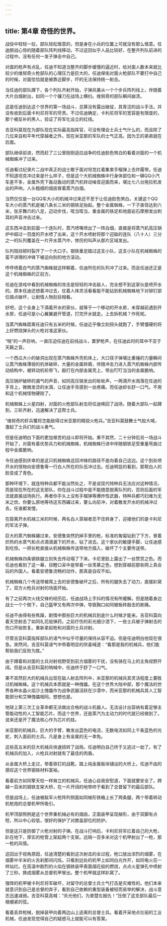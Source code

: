 ```yaml
---
---
---
```

title: 第4章 奇怪的世界。
---



战役中轻轻一拉，部队轻松惬意的，但是身在小兵的位置上可就没有那么惬意。任迪胆战心惊的随着部队阵列线移动，不过这回似乎人品比较好，在整齐列队前进的过程中。没有任何一发子弹击中自己。

对面的枪声有点乱，任迪不知道当整齐的脚步缓慢的逼近时，给对面人数本来就比较少的维努奇火枪部队的心理压力是巨大的，任迪保佑对面火枪部队不要打中自己的时候，对面恰恰就是被靠近脚步，吓的无法保持统一射击。

当任迪的部队蹲下，各个列队齐射开始，子弹风暴从一个个步兵阵列线上，伴随着大片白烟射出，如同一个个镰刀在战场上横扫。维努奇的部队瞬间崩溃。

这是任迪到达这个世界的第一场战斗，总算没有露出破绽，其青涩的战斗手法，并没有收到后面卡利尼将军的苛责。不过任迪确定，卡利尼将军的宽容是有限度的，那个被反补的黑人，验证了将军化设立的红线。

吉亚科莫现在为部队现在实际最高指挥官，可没有理会士兵士气什么的，而且除了几位来自和平年代穿越者之外，现在米亚那的军队的士气正高。因为王的弟弟就在后面。

部队继续前进，然而赶了三公里刚刚适应战争的任迪脸色煞白的看着对面的一个机械蜘蛛冲了过来。

任迪看过纪录片二战中真正的战士敢于面对坦克扛着集束手榴弹上去炸履带。任迪不知道坦克冲过来是什么样子，但是这个大机械蜘蛛中行身体部位和一辆QQ小汽车差不多，金属外壳下轰动轰动的蒸汽机转动噪音迎面而来，堪比七八台拖拉机发出的声响，人头粗细的烟囱冒着蒸汽白烟。

当然仅仅是一台QQ车大小的机械冲过来还不至于让任迪脸色煞白。关键这个QQ车大小的蒸汽机是被八条长三米的钢铁足抬起。整个金属蜘蛛，一下子直径达到六米，张牙舞爪的八足，迈动步伐，哐当哐当，重金属的铁足和地面岩石摩擦发出刺耳的声音冲击过来。

这东西冲击到前面一个连队时，蒸汽喷嘴喷出了一阵白烟，直接是将蒸汽机高压锅炉中超过一百度的开水喷了出来，这个开水喷射将那个迎敌的连队（八十人）三分之一的队列覆盖在一片开水蒸汽中，惨厉的叫声从那片区域发出。

队列阻挡顿时裂开了一个大口子。钢铁重足踏过这支小队，这支小队在机械蜘蛛的蛮不讲理的冲锋下被迫向别的地方滚动。

呼呼喷着白气的蒸汽蜘蛛就这样朝着，任迪所在的队列冲了过来。而且任迪还正是这个机械蜘蛛的正前方。

任迪在游戏中看到机械蜘蛛的攻击是轻轻的冲击敌人，完全想不到这家伙是喷开水的。原本任迪还想着冲过去，仗着人体灵活看看能不能钻到机械蜘蛛地下对铆钉部位搞点破坏，让剧情人物刮目相看。

好吧，这个全身上下滴着开水的家伙，就等于一个移动的开水房，未穿越前遇到开水房，任迪可是小心翼翼避开管道，打完开水就走。上去拆机械？作死呢。

当蒸汽蜘蛛距离任迪只有五米的时候，任迪近乎像立刻扭头就跑了，手臂僵硬的将上好燃烧弹头的火枪对准这家伙。

“啪”的一声巨响，一直压迫任迪在前线战斗，噩梦枪声，在任迪此时的耳中不亚于天籁之音。

一个西瓜大小的破洞出现在蒸汽蜘蛛外壳机体上，大口径子弹堪比重锤的力量瞬间让蒸汽蜘蛛薄弱的机体破碎，大量的金属碎屑，伴随冲击力进入蒸汽机蜘蛛内部传动结构中，被转动机轮带飞，敲打在内部金属壳上，带出叮叮当当的金属脆响。

高压锅炉破碎的漏气的声音，如同高压锅发出的呲呲声，一两滴开水溅落在任迪的手背上，微微发烫的水滴，让任迪手背感到一丝疼痛。而任迪却长舒一口气。不用和这个机械怪物硬刚了。

机械蜘蛛上火星四射，对面的火枪部队射击将任迪唤回了战场，随着大部队一起蹲到，三轮齐射，迅速解决了这帮士兵。

“维努奇的虾兵蟹将怎能敌得过米亚那的精锐火枪兵。”吉亚科莫鼓舞士气般大喊，激起了士兵们的战斗勇气。

但是任迪明白下面的更加艰苦的战斗即将开始。果不其然，二十分钟后另一场战斗开始了，对面有着优势兵力和机械蜘蛛，机械蜘蛛行进中伴随钢铁足受重量弯曲过程中金属脆响。

令任迪感到庆幸的是这只机械蜘蛛这回冲锋的路径不是向着自己这边。这个到处喷开水的怪物向安德鲁等一行白人所在的队伍冲过去。任迪明显的看到，那帮白人的脸变成了青色。

那种环境下，就连特种兵都不能淡然处之，不是说现代特种兵无法应对这种情况，而是现在所在的这支部队，你在战斗过程中是不能随意脱离队列的，否则后面的军法就直接战场执行。再者你手头上没有手榴弹等爆炸性武器，特种兵都巧妇难为无米之炊。你要么原地等待这东西碾过来，要么向前冲，对着散发开水的机械冲过去，任谁都发憷。

在距离开水机械三米的时候，两名白人穿越者忍不住转身了，迎接他们的是卡利尼的军法子弹。

巨大的蒸汽蜘蛛碾过来，安德鲁突然扔掉手里的枪，标准的匍匐钻到了下方，冒着炽热的水蒸气和点点滴滴漏下的开水，钻了进去。这个家伙的敏捷手脚，让任迪感到吃惊。一把长枪直接从机械蜘蛛传送带地方插入，破坏了个主要传送带。

机械蜘蛛四条钢铁腿立刻失去传动塌了下来。卡尼里脸上露出了一丝赞赏之色。而任迪也看到了这一幕，目瞪口呆中是带着一丝羡慕之色，想到穿越前那些网上真会玩的外国人。看着安德鲁流畅的动作，那真是自叹不如。

机械蜘蛛几个传送带被爬上去的安德鲁破坏之后，所有的腿失去了动力，直接趴窝了。双方火枪兵对射的场面开始。

有了之前两次火线交锋的经历后，任迪战场上手抖的情况有所缓解。但是随着身边战士一个个倒下，自己盔甲又有两次中弹，导致胸口如同被板砖敲击的剧痛。

任迪不由得有些焦躁，剧情中那些巨大的机械兵到底什么时候才能来。吉亚科莫向着天空射击了如同礼花般弹药。之前疗伤的彩光细沙洒下，一些士兵被子弹射击的伤口开始恢复。重新拿起枪和对面的士兵对射。

尽管吉亚科莫指挥部队的语气中似乎尽量的保持从容不迫。但是任迪明白他现在很急。突然间，吉亚科莫语气中带着明显的欣喜喊道：“看那是我的机械兵，他们能帮助我们反败为胜。”

由于蹲着和对面的士兵对射视野受到前方烟雾的干扰，没有骑在马上的主角视野开阔。但是从吉亚科莫的呐喊中，任迪终于舒了一口气。

果不其然巨大的机械兵出现在敌人射击阵列中，米亚那的机械兵其灵活程度上要胜过机械蜘蛛。这个机械兵本质就是一种傀儡，在这个世界大陆中部，那个魔法的世界各种水晶火焰沙土傀儡作为战争武器活跃在沙漠中，而米亚那的机械兵其人工智能部分和艾琳傀儡相同。想想也是。

地球上第三次工业革命都无法做出合格的战斗机器人。无法设计出容纳有着足够主管能动性的人工智能芯片。而这个世界，还是蒸汽为主动力的时代就已经做到了。说来还是开了魔法核心作为芯片的挂。

米亚那的机械兵，巨大的手臂，散发出蓝色的电流，无数电流如同上千条蓝色的光蛇，刺入面前的士兵。凡是身上有金属的无一幸免。

这些高五米的巨大机械兵快速扭转了战局。任迪明白自己终于又逃过一劫了。有了机械兵的加入，火枪兵对射就有了最佳的肉盾。

从金属大桥上走过，带着铁钉的战靴，踏上纯金属板块铺设的大桥上，任迪不由的感叹这个世界钢铁材料富裕。

看着前方如同擎天柱一样耸立的机械兵，任迪心自我安慰道，下面就要安全了。跨越一百米的钢铁支架大桥，在一片开阔的地带终于看到了总督留下的最后部队。

但是战场上，任迪被敌军火枪阵列侧面如同梯形铁箱上长了两条腿，两个带着转动机枪炮的总督机甲所吸引。

机甲顶部照例是这个世界重机械必有的烟囱，正面装甲呈现梯形，由于双脚有点短，所以中心较低，很好的保护了对膝盖部位的防护。

但是这只是防御了火枪对射的子弹。在战斗打响后，卡利尼将军扛着自己的大枪，趴在地下，厚实的枪管上架起两个支架。远隔一百多米对这个机甲射出了一枪，那一枪的风情。

这回出于视角原因，任迪清楚的看到这次射击的全过程，枪口放出浓烈的烟雾，在烟雾中半米的火舌刹那间闪烁。只看到远处的机甲上如同白光炸开，如同电火花一样灿烂。在高温中剧烈的火焰在钢铁装甲表面烟花般的燃烧，点点火星弹孔中喷射了三秒。换成烟雾从总督机甲冒出。整个机甲就这样趴窝了。

强悍的机甲被卡利尼将军破坏，对留守的总督士兵士气打击是灾难性的。他们本来就意识到自己是总督的弃子，看到自己依赖的重型装备被轻而易举的解决，战斗意志迅速减弱。吉亚科莫高喊：“杀光他们，为普楚左报仇！”压倒了这支部队最后一根绷紧的弦。

看着丢弃枪械，脱掉装甲向着两边山上逃离的总督士兵。看着开采地点壮丽的工业机械，任迪发现觉得自己的疑惑马上就能可以有答案。